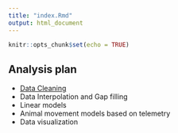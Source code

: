 ```yaml
---
title: "index.Rmd"
output: html_document
---
```


```r
knitr::opts_chunk$set(echo = TRUE)
```


## Analysis plan

- [Data Cleaning](data-cleaning.html)
- Data Interpolation and Gap filling
- Linear models
- Animal movement models based on telemetry
- Data visualization



